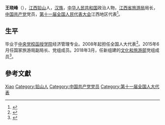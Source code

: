 {{Otheruses|王晓峰}}

'''王晓峰'''（{{bd|1960年||}}），[[江西|江西]][[铅山|铅山]]人，[[汉族|汉族]]，[[中华人民共和国|中华人民共和国]]政治人物，[[江西省旅游局|江西省旅游局]]局长，[[中国共产党|中国共产党]]党员，[[第十一届全国人民代表大会|第十一届全国人民代表大会]]江西地区代表<ref>{{cite web|author=新华网|title=第十一届全国人大代表|url=http://news.xinhuanet.com/ziliao/2008-03/03/content_7708230.htm?node=36628|publisher=新华网|accessdate=2014-01-07|archive-date=2014-01-10|archive-url=https://web.archive.org/web/20140110211415/http://news.xinhuanet.com/ziliao/2008-03/03/content_7708230.htm?node=36628|dead-url=no}}</ref>。

== 生平 ==
毕业于[[中央党校函授学院|中央党校函授学院]]经济管理专业。2008年起担任全国人大代表<ref>{{cite news|title=全国人大代表信息-王晓峰|url= http://210.82.31.1:8084/delegate/viewDelegate.action?dbid=111125|accessdate=2013-04-05|newspaper=全国人大网}}</ref>。2015年6月任国家旅游局副局长、党组成员。2018年3月，任新组建的[[文化和旅游部|文化和旅游部]]党组成员<ref>{{cite news |title=文化和旅游部组建 领导班子成员名单公布 |url=http://renshi.people.com.cn/n1/2018/0322/c139617-29882753.html |accessdate=2018-11-29 |work=人民网 |date=2018-03-22 |archive-date=2018-12-27 |archive-url=https://web.archive.org/web/20181227021908/http://renshi.people.com.cn/n1/2018/0322/c139617-29882753.html |dead-url=no }}</ref>。

== 參考文獻 ==
{{reflist}}

{{Authority control}}
{{DEFAULTSORT:Wang王}}
[[Category:王姓|Xiao]]
[[Category:铅山人|Category:铅山人]]
[[Category:中国共产党党员|Category:中国共产党党员]]
[[Category:第十一届全国人大代表|Category:第十一届全国人大代表]]